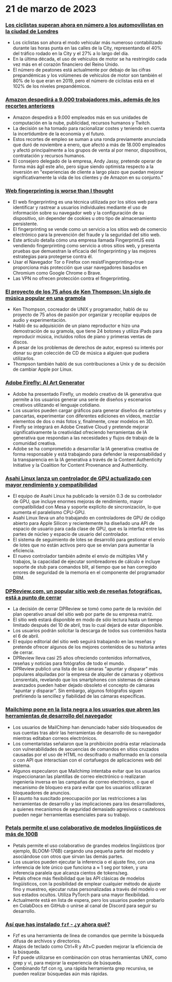 
<Steps>

# 21 de marzo de 2023

### [Los ciclistas superan ahora en número a los automovilistas en la ciudad de Londres](https://www.forbes.com/sites/carltonreid/2023/03/01/cyclists-now-outnumber-motorists-in-city-of-london/?ref=hackernewsgpt.com)

- Los ciclistas son ahora el modo vehicular más numeroso contabilizado durante las horas punta en las calles de la City, representando el 40% del tráfico rodado en la City y el 27% a lo largo del día.
- En la última década, el uso de vehículos de motor se ha restringido cada vez más en el corazón financiero del Reino Unido.
- El número de peatones está actualmente por debajo de las cifras prepandémicas y los volúmenes de vehículos de motor son también el 80% de lo que eran en 2019, pero el número de ciclistas está en el 102% de los niveles prepandémicos.

### [Amazon despedirá a 9.000 trabajadores más, además de los recortes anteriores](https://www.cnbc.com/2023/03/20/amazon-layoffs-company-to-cut-off-9000-more-workers.html?ref=hackernewsgpt.com)

- Amazon despedirá a 9.000 empleados más en sus unidades de computación en la nube, publicidad, recursos humanos y Twitch.
- La decisión se ha tomado para racionalizar costes y teniendo en cuenta la incertidumbre de la economía y el futuro.
- Estos recortes de empleo se suman a una ronda previamente anunciada que duró de noviembre a enero, que afectó a más de 18.000 empleados y afectó principalmente a los grupos de venta al por menor, dispositivos, contratación y recursos humanos.
- El consejero delegado de la empresa, Andy Jassy, pretende operar de forma más ágil este año, pero sigue siendo optimista respecto a la inversión en "experiencias de cliente a largo plazo que puedan mejorar significativamente la vida de los clientes y de Amazon en su conjunto."

### [Web fingerprinting is worse than I thought](https://www.bitestring.com/posts/2023-03-19-web-fingerprinting-is-worse-than-I-thought.html?ref=hackernewsgpt.com)

- El web fingerprinting es una técnica utilizada por los sitios web para identificar y rastrear a usuarios individuales mediante el uso de información sobre su navegador web y la configuración de su dispositivo, sin depender de cookies u otro tipo de almacenamiento persistente.
- El fingerprinting se vende como un servicio a los sitios web de comercio electrónico para la prevención del fraude y la seguridad del sitio web.
- Este artículo detalla cómo una empresa llamada FingerprintJS está vendiendo fingerprinting como servicio a otros sitios web, y presenta pruebas que demuestran la eficacia del fingerprinting y las mejores estrategias para protegerse contra él.
- Usar el Navegador Tor o Firefox con resistFingerprinting=true proporciona más protección que usar navegadores basados en Chromium como Google Chrome o Brave.
- Las VPN no ofrecen protección contra el fingerprinting.

### [El proyecto de los 75 años de Ken Thompson: Un siglo de música popular en una gramola](https://www.youtube.com/watch?v=kaandEt_pKw&ref=hackernewsgpt.com)

- Ken Thompson, cocreador de UNIX y programador, habló de su proyecto de 75 años de pasión por organizar y recopilar equipos de audio y experimentación.
- Habló de su adquisición de un piano reproductor e hizo una demostración de su gramola, que tiene 24 botones y utiliza iPads para reproducir música, incluidos rollos de piano y primeras ventas de discos.
- A pesar de los problemas de derechos de autor, expresó su interés por donar su gran colección de CD de música a alguien que pudiera utilizarlos.
- Thompson también habló de sus contribuciones a Unix y de su decisión de cambiar Apple por Linux.

### [Adobe Firefly: AI Art Generator](https://www.adobe.com/sensei/generative-ai/firefly.html?ref=hackernewsgpt.com)

- Adobe ha presentado Firefly, un modelo creativo de IA generativa que permite a los usuarios generar una serie de diseños y escenarios creativos utilizando el lenguaje cotidiano.
- Los usuarios pueden cargar gráficos para generar diseños de carteles y pancartas, experimentar con diferentes ediciones en vídeos, mezclar elementos de dos o más fotos y, finalmente, crear modelos en 3D.
- Firefly se integrará en Adobe Creative Cloud y pretende mejorar significativamente la creatividad ofreciendo herramientas de IA generativa que respondan a las necesidades y flujos de trabajo de la comunidad creativa.
- Adobe se ha comprometido a desarrollar la IA generativa creativa de forma responsable y está trabajando para defender la responsabilidad y la transparencia en la IA generativa a través de la Content Authenticity Initiative y la Coalition for Content Provenance and Authenticity.

### [Asahi Linux lanza un controlador de GPU actualizado con mayor rendimiento y compatibilidad](https://asahilinux.org/2023/03/road-to-vulkan/?ref=hackernewsgpt.com)

- El equipo de Asahi Linux ha publicado la versión 0.3 de su controlador de GPU, que incluye enormes mejoras de rendimiento, mayor compatibilidad con Mesa y soporte explícito de sincronización, lo que aumenta el paralelismo CPU-GPU.
- Asahi Linux lleva un año trabajando en controladores de GPU de código abierto para Apple Silicon y recientemente ha diseñado una API de espacio de usuario para cada clase de GPU, que es la interfaz entre las partes de núcleo y espacio de usuario del controlador.
- El sistema de seguimiento de lotes se desarrolló para gestionar el envío de lotes que no están activos pero que se envían para aumentar la eficiencia.
- El nuevo controlador también admite el envío de múltiples VM y trabajos, la capacidad de ejecutar sombreadores de cálculo e incluye soporte de stub para comandos blit, al tiempo que se han corregido errores de seguridad de la memoria en el componente del programador DRM.

### [DPReview.com, un popular sitio web de reseñas fotográficas, está a punto de cerrar](https://www.dpreview.com/news/5901145460/dpreview-com-to-close?ref=hackernewsgpt.com)

- La decisión de cerrar DPReview se tomó como parte de la revisión del plan operativo anual del sitio web por parte de su empresa matriz.
- El sitio web estará disponible en modo de sólo lectura hasta un tiempo limitado después del 10 de abril, tras lo cual dejará de estar disponible.
- Los usuarios podrán solicitar la descarga de todos sus contenidos hasta el 6 de abril.
- El equipo editorial del sitio web seguirá trabajando en las reseñas y pretende ofrecer algunos de los mejores contenidos de su historia antes de cerrar.
- DPReview lleva casi 25 años ofreciendo contenidos informativos, reseñas y noticias para fotógrafos de todo el mundo.
- DPReview publicó una lista de las cámaras "apuntar y disparar" más populares alquiladas por la empresa de alquiler de cámaras y objetivos Lensrentals, revelando que los smartphones con sistemas de cámara avanzados pueden haber dejado obsoleto el concepto de cámaras "apuntar y disparar". Sin embargo, algunos fotógrafos siguen prefiriendo la sencillez y fiabilidad de las cámaras específicas.

### [Mailchimp pone en la lista negra a los usuarios que abren las herramientas de desarrollo del navegador](http://news.ycombinator.com/item?id=35235732&ref=hackernewsgpt.com)

- Los usuarios de MailChimp han denunciado haber sido bloqueados de sus cuentas tras abrir las herramientas de desarrollo de su navegador mientras editaban correos electrónicos.
- Los comentaristas señalaron que la prohibición podría estar relacionada con vulnerabilidades de secuencias de comandos en sitios cruzados causadas por el uso de HTML no descifrado o malformado en la consola o con API que interactúan con el cortafuegos de aplicaciones web del sistema.
- Algunos especularon que Mailchimp intentaba evitar que los usuarios inspeccionaran las plantillas de correo electrónico o realizaran ingeniería inversa en las campañas de correo electrónico, o que el mecanismo de bloqueo era para evitar que los usuarios utilizaran bloqueadores de anuncios.
- El asunto ha suscitado preocupación por las restricciones a las herramientas de desarrollo y las implicaciones para los desarrolladores, a quienes mecanismos de seguridad demasiado agresivos o cautelosos pueden negar herramientas esenciales para su trabajo.

### [Petals permite el uso colaborativo de modelos lingüísticos de más de 100B](https://petals.ml/?ref=hackernewsgpt.com)

- Petals permite el uso colaborativo de grandes modelos lingüísticos (por ejemplo, BLOOM-176B) cargando una pequeña parte del modelo y asociándose con otros que sirvan las demás partes.
- Los usuarios pueden ejecutar la inferencia o el ajuste fino, con una inferencia de lote único que funciona a ≈ 1 seg por token, y una inferencia paralela que alcanza cientos de tokens/seg.
- Petals ofrece más flexibilidad que las API clásicas de modelos lingüísticos, con la posibilidad de emplear cualquier método de ajuste fino y muestreo, ejecutar rutas personalizadas a través del modelo o ver sus estados ocultos. Utiliza PyTorch para una mayor flexibilidad.
- Actualmente está en lista de espera, pero los usuarios pueden probarlo en ColabDocs en GitHub o unirse al canal de Discord para seguir su desarrollo.

### [Así que has instalado `fzf` - ¿y ahora qué?](https://andrew-quinn.me/fzf/?ref=hackernewsgpt.com)

- Fzf es una herramienta de línea de comandos que permite la búsqueda difusa de archivos y directorios.
- Atajos de teclado como Ctrl+R y Alt+C pueden mejorar la eficiencia de la búsqueda.
- Fzf puede utilizarse en combinación con otras herramientas UNIX, como grep y vi, para mejorar la experiencia de búsqueda.
- Combinando fzf con rg, una rápida herramienta grep recursiva, se pueden realizar búsquedas aún más rápidas.

</Steps>
